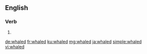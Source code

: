 ==English==

===Verb===
{{head|en|verb form}}

# {{en-past of|whale}}

[[de:whaled]]
[[fr:whaled]]
[[ku:whaled]]
[[mg:whaled]]
[[ja:whaled]]
[[simple:whaled]]
[[vi:whaled]]